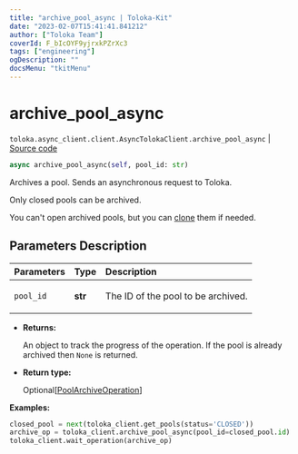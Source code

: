 ```yaml
---
title: "archive_pool_async | Toloka-Kit"
date: "2023-02-07T15:41:41.841212"
author: ["Toloka Team"]
coverId: F_bIcOYF9yjrxkPZrXc3
tags: ["engineering"]
ogDescription: ""
docsMenu: "tkitMenu"
---
```


# archive_pool_async
`toloka.async_client.client.AsyncTolokaClient.archive_pool_async` | [Source code](https://github.com/Toloka/toloka-kit/blob/v1.1.3/src/async_client/client.py#L0)

```python
async archive_pool_async(self, pool_id: str)
```

Archives a pool. Sends an asynchronous request to Toloka.

Only closed pools can be archived.

You can't open archived pools, but you can [clone](/docs-new/toloka-kit/reference/toloka.client.TolokaClient.clone_pool) them if needed.

## Parameters Description

| Parameters | Type | Description |
| :----------| :----| :-----------|
`pool_id`|**str**|<p>The ID of the pool to be archived.</p>

* **Returns:**

  An object to track the progress of the operation. If the pool is already archived then `None` is returned.

* **Return type:**

  Optional\[[PoolArchiveOperation](/docs-new/toloka-kit/reference/toloka.client.operations.PoolArchiveOperation)\]

**Examples:**

```python
closed_pool = next(toloka_client.get_pools(status='CLOSED'))
archive_op = toloka_client.archive_pool_async(pool_id=closed_pool.id)
toloka_client.wait_operation(archive_op)
```

